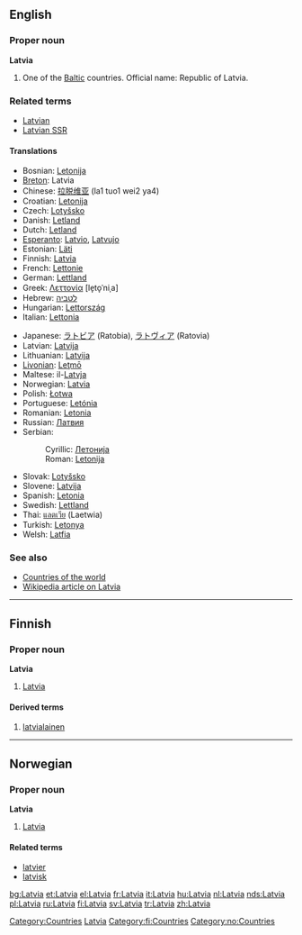 {{wikipedia}}
{{see|latvia}}

==English==

===Proper noun===
'''Latvia'''

# One of the [[Baltic]] countries. Official name: Republic of Latvia.

===Related terms===
*[[Latvian]]
*[[Latvian SSR]]

====Translations====
{{top}}
*Bosnian: [[Letonija]] {{f}}
*[[Breton]]: Latvia
*Chinese: [[拉脱维亚]] (la1 tuo1 wei2 ya4)
*Croatian: [[Letonija]] {{f}}
*Czech: [[Lotyšsko]]
*Danish: [[Letland]]
*Dutch: [[Letland]] {{n}}
*[[Esperanto]]: [[Latvio]], [[Latvujo]]
*Estonian: [[Läti]]
*Finnish: [[#Finnish|Latvia]]
*French: [[Lettonie]] {{f}}
*German: [[Lettland]] {{n}}
*Greek: [[Λεττονία]] [le̞to̞ˈniˌa] {{f}}
*Hebrew: [[לטביה]]
*Hungarian: [[Lettország]]
*Italian: [[Lettonia]]
{{mid}}
*Japanese: [[ラトビア]] (Ratobia), [[ラトヴィア]] (Ratovia)
*Latvian: [[Latvija]]
*Lithuanian: [[Latvija]]
*[[Livonian]]: [[Leţmō]]
*Maltese: il-[[Latvja]]
*Norwegian: [[#Norwegian|Latvia]]
*Polish: [[Łotwa]]
*Portuguese: [[Letónia]]
*Romanian: [[Letonia]] {{f}}
*Russian: [[Латвия]]
*Serbian:
*:Cyrillic: [[Летонија#Serbian|Летонија]] {{f}}
*:Roman: [[Letonija#Serbian|Letonija]] {{f}}
*Slovak: [[Lotyšsko]] {{n}}
*Slovene: [[Latvija]] {{f}}
*Spanish: [[Letonia]] {{f}}
*Swedish: [[Lettland]]
*Thai: [[แลตเวีย]] (Laetwia)
*Turkish: [[Letonya]]
*Welsh: [[Latfia]]
{{bottom}}

===See also===
*[[Countries of the world]]
*[[w:Latvia|Wikipedia article on Latvia]]

[[Category:Countries]]
[[Category:Latvia| Latvia]]

----
==Finnish==
===Proper noun===
'''Latvia'''
#[[#English|Latvia]]
====Derived terms====
#[[latvialainen]]
[[Category:fi:Countries]]
----
==Norwegian==
===Proper noun===
'''Latvia'''
#[[#English|Latvia]]
====Related terms====
*[[latvier]]
*[[latvisk]]
[[Category:no:Countries]]

[[bg:Latvia]]
[[et:Latvia]]
[[el:Latvia]]
[[fr:Latvia]]
[[it:Latvia]]
[[hu:Latvia]]
[[nl:Latvia]]
[[nds:Latvia]]
[[pl:Latvia]]
[[ru:Latvia]]
[[fi:Latvia]]
[[sv:Latvia]]
[[tr:Latvia]]
[[zh:Latvia]]